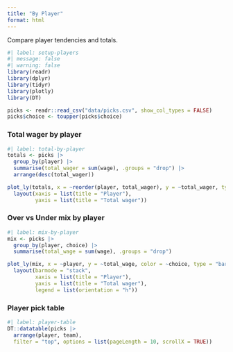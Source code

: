 ```yaml
---
title: "By Player"
format: html
---
```


Compare player tendencies and totals.

```r
#| label: setup-players
#| message: false
#| warning: false
library(readr)
library(dplyr)
library(tidyr)
library(plotly)
library(DT)

picks <- readr::read_csv("data/picks.csv", show_col_types = FALSE)
picks$choice <- toupper(picks$choice)
```

### Total wager by player

```r
#| label: total-by-player
totals <- picks |>
  group_by(player) |>
  summarise(total_wager = sum(wage), .groups = "drop") |>
  arrange(desc(total_wager))

plot_ly(totals, x = ~reorder(player, total_wager), y = ~total_wager, type = "bar") |>
  layout(xaxis = list(title = "Player"),
         yaxis = list(title = "Total wager"))
```

### Over vs Under mix by player

```r
#| label: mix-by-player
mix <- picks |>
  group_by(player, choice) |>
  summarise(total_wage = sum(wage), .groups = "drop")

plot_ly(mix, x = ~player, y = ~total_wage, color = ~choice, type = "bar") |>
  layout(barmode = "stack",
         xaxis = list(title = "Player"),
         yaxis = list(title = "Total wager"),
         legend = list(orientation = "h"))
```

### Player pick table

```r
#| label: player-table
DT::datatable(picks |>
  arrange(player, team),
  filter = "top", options = list(pageLength = 10, scrollX = TRUE))
```